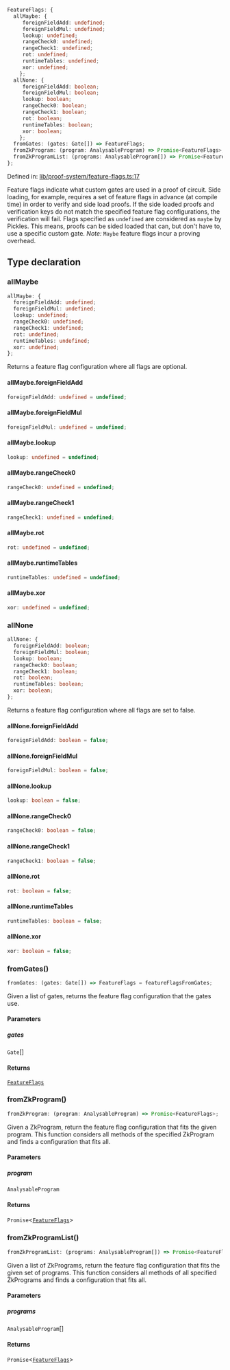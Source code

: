 ```ts
FeatureFlags: {
  allMaybe: {
     foreignFieldAdd: undefined;
     foreignFieldMul: undefined;
     lookup: undefined;
     rangeCheck0: undefined;
     rangeCheck1: undefined;
     rot: undefined;
     runtimeTables: undefined;
     xor: undefined;
    };
  allNone: {
     foreignFieldAdd: boolean;
     foreignFieldMul: boolean;
     lookup: boolean;
     rangeCheck0: boolean;
     rangeCheck1: boolean;
     rot: boolean;
     runtimeTables: boolean;
     xor: boolean;
    };
  fromGates: (gates: Gate[]) => FeatureFlags;
  fromZkProgram: (program: AnalysableProgram) => Promise<FeatureFlags>;
  fromZkProgramList: (programs: AnalysableProgram[]) => Promise<FeatureFlags>;
};
```

Defined in: [lib/proof-system/feature-flags.ts:17](https://github.com/o1-labs/o1js/blob/46b9772d07785397c4bd76a102bc9f6730d321bb/src/lib/proof-system/feature-flags.ts#L17)

Feature flags indicate what custom gates are used in a proof of circuit.
Side loading, for example, requires a set of feature flags in advance (at compile time) in order to verify and side load proofs.
If the side loaded proofs and verification keys do not match the specified feature flag configurations, the verification will fail.
Flags specified as `undefined` are considered as `maybe` by Pickles. This means, proofs can be sided loaded that can, but don't have to, use a specific custom gate.
_Note:_ `Maybe` feature flags incur a proving overhead.

## Type declaration

### allMaybe

```ts
allMaybe: {
  foreignFieldAdd: undefined;
  foreignFieldMul: undefined;
  lookup: undefined;
  rangeCheck0: undefined;
  rangeCheck1: undefined;
  rot: undefined;
  runtimeTables: undefined;
  xor: undefined;
};
```

Returns a feature flag configuration where all flags are optional.

#### allMaybe.foreignFieldAdd

```ts
foreignFieldAdd: undefined = undefined;
```

#### allMaybe.foreignFieldMul

```ts
foreignFieldMul: undefined = undefined;
```

#### allMaybe.lookup

```ts
lookup: undefined = undefined;
```

#### allMaybe.rangeCheck0

```ts
rangeCheck0: undefined = undefined;
```

#### allMaybe.rangeCheck1

```ts
rangeCheck1: undefined = undefined;
```

#### allMaybe.rot

```ts
rot: undefined = undefined;
```

#### allMaybe.runtimeTables

```ts
runtimeTables: undefined = undefined;
```

#### allMaybe.xor

```ts
xor: undefined = undefined;
```

### allNone

```ts
allNone: {
  foreignFieldAdd: boolean;
  foreignFieldMul: boolean;
  lookup: boolean;
  rangeCheck0: boolean;
  rangeCheck1: boolean;
  rot: boolean;
  runtimeTables: boolean;
  xor: boolean;
};
```

Returns a feature flag configuration where all flags are set to false.

#### allNone.foreignFieldAdd

```ts
foreignFieldAdd: boolean = false;
```

#### allNone.foreignFieldMul

```ts
foreignFieldMul: boolean = false;
```

#### allNone.lookup

```ts
lookup: boolean = false;
```

#### allNone.rangeCheck0

```ts
rangeCheck0: boolean = false;
```

#### allNone.rangeCheck1

```ts
rangeCheck1: boolean = false;
```

#### allNone.rot

```ts
rot: boolean = false;
```

#### allNone.runtimeTables

```ts
runtimeTables: boolean = false;
```

#### allNone.xor

```ts
xor: boolean = false;
```

### fromGates()

```ts
fromGates: (gates: Gate[]) => FeatureFlags = featureFlagsFromGates;
```

Given a list of gates, returns the feature flag configuration that the gates use.

#### Parameters

##### gates

`Gate`[]

#### Returns

[`FeatureFlags`](../type-aliases/FeatureFlags.mdx)

### fromZkProgram()

```ts
fromZkProgram: (program: AnalysableProgram) => Promise<FeatureFlags>;
```

Given a ZkProgram, return the feature flag configuration that fits the given program.
This function considers all methods of the specified ZkProgram and finds a configuration that fits all.

#### Parameters

##### program

`AnalysableProgram`

#### Returns

`Promise`\<[`FeatureFlags`](../type-aliases/FeatureFlags.mdx)\>

### fromZkProgramList()

```ts
fromZkProgramList: (programs: AnalysableProgram[]) => Promise<FeatureFlags>;
```

Given a list of ZkPrograms, return the feature flag configuration that fits the given set of programs.
This function considers all methods of all specified ZkPrograms and finds a configuration that fits all.

#### Parameters

##### programs

`AnalysableProgram`[]

#### Returns

`Promise`\<[`FeatureFlags`](../type-aliases/FeatureFlags.mdx)\>
